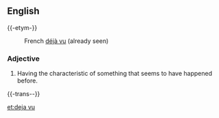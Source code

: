 ==English==
{{-etym-}}

: French [[déjà vu]] (already seen)

===Adjective===
# Having the characteristic of something that seems to have happened before.

{{-trans--}}

 

[[et:deja vu]]